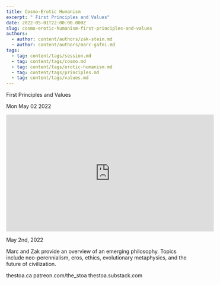 ```yaml
---
title: Cosmo-Erotic Humanism
excerpt: " First Principles and Values"
date: 2022-05-01T22:00:00.000Z
slug: cosmo-erotic-humanism-first-principles-and-values
authors:
  - author: content/authors/zak-stein.md
  - author: content/authors/marc-gafni.md
tags:
  - tag: content/tags/session.md
  - tag: content/tags/cosmo.md
  - tag: content/tags/erotic-humanism.md
  - tag: content/tags/principles.md
  - tag: content/tags/values.md
---
```




 First Principles and Values

Mon May 02 2022

<iframe width="560" height="315" src="https://www.youtube.com/embed/7MZ7X6cBPnM" title="Cosmo-Erotic Humanism: First Principles and Values w/ Zak Stein and Marc Gafni" frameborder="0" allow="accelerometer; autoplay; clipboard-write; encrypted-media; gyroscope; picture-in-picture" allowfullscreen ></iframe>

May 2nd, 2022

Marc and Zak provide an overview of an emerging philosophy. Topics include neo-perennialism, eros, ethics, evolutionary metaphysics, and the future of civilization.

thestoa.ca
patreon.com/the_stoa
thestoa.substack.com


